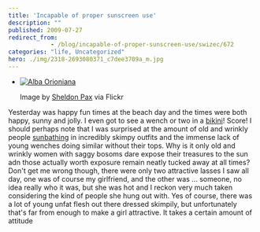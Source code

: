 ```yaml
---
title: 'Incapable of proper sunscreen use'
description: ""
published: 2009-07-27
redirect_from: 
            - /blog/incapable-of-proper-sunscreen-use/swizec/672
categories: "life, Uncategorized"
hero: ./img/2318-2693080371_c7dee3709a_m.jpg
---
```


-   [![Alba Orioniana](./img/2318-2693080371_c7dee3709a_m.jpg "Alba Orioniana")](http://www.flickr.com/photos/51485509@N00/2693080371)

    Image by [Sheldon Pax](http://www.flickr.com/photos/51485509@N00/2693080371) via Flickr

Yesterday was happy fun times at the beach day and the times were both happy, sunny and jolly. I even got to see a wench or two in a [bikini](http://en.wikipedia.org/wiki/Bikini "Bikini")! Score! I should perhaps note that I was surprised at the amount of old and wrinkly people [sunbathing](http://en.wikipedia.org/wiki/Sun_tanning "Sun tanning") in incredibly skimpy outfits and the immense lack of young wenches doing similar without their tops. Why is it only old and wrinkly women with saggy bosoms dare expose their treasures to the sun adn those actually worth exposure remain neatly tucked away at all times? Don't get me wrong though, there were only two attractive lasses I saw all day, one was of course my girlfriend, and the other was ... someone, no idea really who it was, but she was hot and I reckon very much taken considering the kind of people she hung out with. Yes of course, there was a lot of young unfat flesh out there dressed skimpily, but unfortunately that's far from enough to make a girl attractive. It takes a certain amount of attitude
